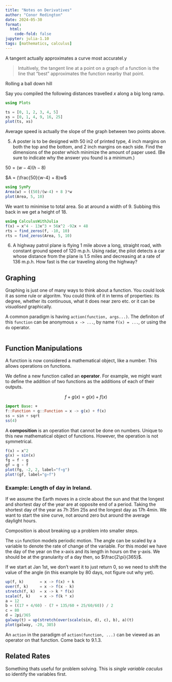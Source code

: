 ```yaml
---
title: "Notes on Derivatives"
author: "Conor Redington"
date: 2024-05-30
format:
  html:
    code-fold: false
jupyter: julia-1.10
tags: [mathematics, calculus]
---
```



A tangent actually approximates a curve most accuratel.y

> Intuitively, the tangent line at a point on a graph of a function is the line
> that “best” approximates the function nearby that point.

Rolling a ball down hill

Say you compiled the following distances travelled $x$ along a big long ramp.


```julia
using Plots

ts = [0, 1, 2, 3, 4, 5]
xs = [0, 1, 4, 9, 16, 25]
plot(ts, xs)
```

Average speed is actually the slope of the graph between two points above.

5. A poster is to be designed with 50 in2 of printed type, 4 inch margins on both the
top and the bottom, and 2 inch margins on each side. Find the dimensions of the
poster which minimize the amount of paper used. (Be sure to indicate why the
answer you found is a minimum.)

$50 = (w - 4)(h - 8)$

$A = (\frac{50}{w-4} + 8)w$

```julia
using SymPy
Area(w) = ((50)/(w-4) + 8 )*w
plot(Area, 5, 10)
```

We want to minimise to total area. So at around a width of 9. Subbing this back
in we get a height of 18.

```julia
using CalculusWithJulia
f(x) = x^4 - 13x^3 + 56x^2 -92x + 48
rts = find_zeros(f, -10, 10)
rts = find_zeros(Area, 5, 10)
```

6. A highway patrol plane is flying 1 mile above a long, straight road, with constant
ground speed of 120 m.p.h. Using radar, the pilot detects a car whose distance
from the plane is 1.5 miles and decreasing at a rate of 136 m.p.h. How fast is the
car traveling along the highway?

## Graphing


Graphing is just one of many ways to think about a function. You could look it
as some rule or algoritm. You could think of it in terms of properties: its
degree, whether its continuous, what it does near zero etc. or it can be _visualised_
graphically.


A common paradigm is having `action(function, args...)`. The definiton of this
`function` can be anonymous `x -> ...`, by name `f(x) = ...`, or using the `do` operator.

```julia
```

## Function Manipulations

A function is now considered a mathematical object, like a number. This allows operations on
functions.

We define a new function called an **operator**. For example, we might want to define the addition
of two functions as the additions of each of their outputs.

$$f + g(x) = g(x) + f(x)$$

```julia
import Base: +
f::Function + g::Function = x -> g(x) + f(x)
ss = sin + sqrt
ss(4)
```

A **composition** is an operation that cannot be done on numbers. Unique to this new mathematical
object of functions. However, the operation is not symmetrical.


```julia
f(x) = x^2
g(x) = sin(x)
fg = f ∘ g
gf = g ∘ f
plot(fg, -2, 2, label="f∘g")
plot!(gf, label="g∘f")
```

### Example: Length of day in Ireland.

If we assume the Earth moves in a circle about the sun and that the longest and shortest day of the
year are at opposite end of a period. Taking the shortest day of the year as 7h 35m 25s and the
longest day as 17h 4min. We want to start the sine curve, not around zero but around the average
daylight hours.

Composition is about breaking up a problem into smaller steps.

The `sin` function models periodic motion. The angle can be scaled by a variable to denote the rate
of change of the variable. For this model we have the day of the year on the x-axis and its length
in hours on the y-axis. We should be at the granularity of a day then, so $\frac{2\pi}{365}$.

If we start at Jan 1st, we don't want it to just return 0, so we need to shift the value of the
angle (in this example by 80 days, not figure out why yet).


```julia
up(f, k)       = x -> f(x) + k
over(f, k)     = x -> f(x - k)
stretch(f, k)  = x -> k * f(x)
scale(f, k)    = x -> f(k * x)
a = 12
b = ((17 + 4/60) - (7 + 135/60 + 25/60/60)) / 2
c = 80
d = 2pi/365
galway(t) = up(stretch(over(scale(sin, d), c), b), a)(t)
plot(galway, -20, 385)
```

An `action` in the paradigm of `action(function, ...)` can be viewed as an operator on that function.
Come back to 9.1.3.


## Related Rates

Something thats useful for problem solving. This is _single variable caculus_ so identify the
variables first.
